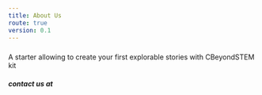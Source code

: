```yaml
---
title: About Us
route: true
version: 0.1
---
```



<h3>
<OrgTitle/>
</h3>

A starter allowing to create your first explorable stories with CBeyondSTEM kit

<h5>
contact us at <Contact/>
</h5>
